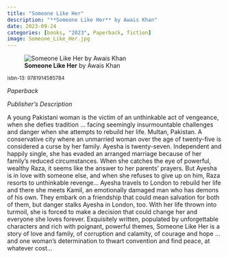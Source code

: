 ```yaml
---
title: "Someone Like Her"
description: "**Someone Like Her** by Awais Khan"
date: 2023-09-24
categories: [books, "2023", Paperback, fiction]
image: Someone_Like_Her.jpg
---
```

![**Someone Like Her** by Awais Khan](Someone_Like_Her.jpg){fig-align="left"}

<sup>isbn-13: 9781914585784</sup>

*Paperback*

*Publisher's Description*

A young Pakistani woman is the victim of an unthinkable act of vengeance,
when she defies tradition ... facing seemingly insurmountable challenges
and danger when she attempts to rebuild her life. Multan, Pakistan. A
conservative city where an unmarried woman over the age of twenty-five is
considered a curse by her family. Ayesha is twenty-seven. Independent and
happily single, she has evaded an arranged marriage because of her family's
reduced circumstances. When she catches the eye of powerful, wealthy Raza,
it seems like the answer to her parents' prayers. But Ayesha is in love
with someone else, and when she refuses to give up on him, Raza resorts to
unthinkable revenge... Ayesha travels to London to rebuild her life and
there she meets Kamil, an emotionally damaged man who has demons of his
own. They embark on a friendship that could mean salvation for both of
them, but danger stalks Ayesha in London, too. With her life thrown into
turmoil, she is forced to make a decision that could change her and
everyone she loves forever. Exquisitely written, populated by unforgettable
characters and rich with poignant, powerful themes, Someone Like Her is a
story of love and family, of corruption and calamity, of courage and hope
... and one woman's determination to thwart convention and find peace, at
whatever cost...
